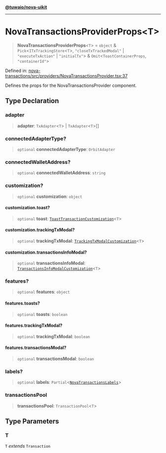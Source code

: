 [**@tuwaio/nova-uikit**](../../../../README.md)

***

# NovaTransactionsProviderProps\<T\>

> **NovaTransactionsProviderProps**\<`T`\> = `object` & `Pick`\<`ITxTrackingStore`\<`T`\>, `"closeTxTrackedModal"` \| `"executeTxAction"` \| `"initialTx"`\> & `Omit`\<`ToastContainerProps`, `"containerId"`\>

Defined in: [nova-transactions/src/providers/NovaTransactionsProvider.tsx:37](https://github.com/TuwaIO/nova-uikit/blob/55402618b0b493628fca986bb9728815c83a1e8f/packages/nova-transactions/src/providers/NovaTransactionsProvider.tsx#L37)

Defines the props for the NovaTransactionsProvider component.

## Type Declaration

### adapter

> **adapter**: `TxAdapter`\<`T`\> \| `TxAdapter`\<`T`\>[]

### connectedAdapterType?

> `optional` **connectedAdapterType**: `OrbitAdapter`

### connectedWalletAddress?

> `optional` **connectedWalletAddress**: `string`

### customization?

> `optional` **customization**: `object`

#### customization.toast?

> `optional` **toast**: [`ToastTransactionCustomization`](../../type-aliases/ToastTransactionCustomization.md)\<`T`\>

#### customization.trackingTxModal?

> `optional` **trackingTxModal**: [`TrackingTxModalCustomization`](../../type-aliases/TrackingTxModalCustomization.md)\<`T`\>

#### customization.transactionsInfoModal?

> `optional` **transactionsInfoModal**: [`TransactionsInfoModalCustomization`](../../type-aliases/TransactionsInfoModalCustomization.md)\<`T`\>

### features?

> `optional` **features**: `object`

#### features.toasts?

> `optional` **toasts**: `boolean`

#### features.trackingTxModal?

> `optional` **trackingTxModal**: `boolean`

#### features.transactionsModal?

> `optional` **transactionsModal**: `boolean`

### labels?

> `optional` **labels**: `Partial`\<[`NovaTransactionsLabels`](../../type-aliases/NovaTransactionsLabels.md)\>

### transactionsPool

> **transactionsPool**: `TransactionPool`\<`T`\>

## Type Parameters

### T

`T` *extends* `Transaction`
